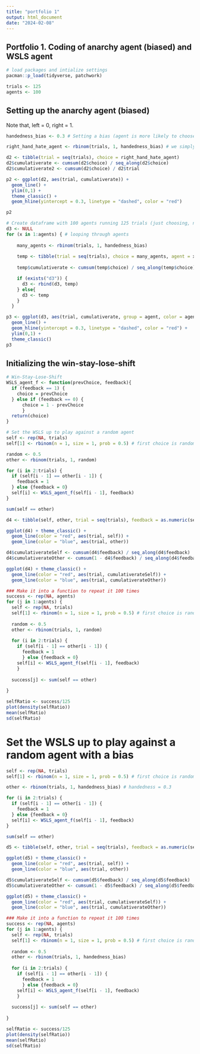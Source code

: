---
title: "portfolio 1"
output: html_document
date: "2024-02-08"
---

## Portfolio 1. Coding of anarchy agent (biased) and WSLS agent 
```{r}
# load packages and intialize settings
pacman::p_load(tidyverse, patchwork)

trials <- 125
agents <- 100
```

## Setting up the anarchy agent (biased)
Note that,
left = 0,
right = 1.

```{r}
handedness_bias <- 0.3 # Setting a bias (agent is more likely to choose left hand)

right_hand_hate_agent <- rbinom(trials, 1, handedness_bias) # we simply sample randomly from a binomial
```

```{r}
d2 <- tibble(trial = seq(trials), choice = right_hand_hate_agent)
d2$cumulativerate <- cumsum(d2$choice) / seq_along(d2$choice)
d2$cumulativerate2 <- cumsum(d2$choice) / d2$trial

p2 <- ggplot(d2, aes(trial, cumulativerate)) + 
  geom_line() + 
  ylim(0,1) + 
  theme_classic() +
  geom_hline(yintercept = 0.3, linetype = "dashed", color = "red")

p2
```

```{r}
# Create dataframe with 100 agents running 125 trials (just choosing, not responding to input)
d3 <- NULL
for (x in 1:agents) { # looping through agents
    
    many_agents <- rbinom(trials, 1, handedness_bias) 
    
    temp <- tibble(trial = seq(trials), choice = many_agents, agent = x)
    
    temp$cumulativerate <- cumsum(temp$choice) / seq_along(temp$choice)

    if (exists("d3")) {
      d3 <- rbind(d3, temp)
    } else{
      d3 <- temp
    }
  }
```

```{r}
p3 <- ggplot(d3, aes(trial, cumulativerate, group = agent, color = agent)) + 
  geom_line() + 
  geom_hline(yintercept = 0.3, linetype = "dashed", color = "red") + 
  ylim(0,1) + 
  theme_classic()
p3
```

## Initializing the win-stay-lose-shift

```{r}
# Win-Stay-Lose-Shift
WSLS_agent_f <- function(prevChoice, feedback){
  if (feedback == 1) {
    choice = prevChoice
  } else if (feedback == 0) {
      choice = 1 - prevChoice
      }
  return(choice)
}
```

```{r}
# Set the WSLS up to play against a random agent
self <- rep(NA, trials)
self[1] <- rbinom(n = 1, size = 1, prob = 0.5) # first choice is random

random <- 0.5
other <- rbinom(trials, 1, random)
```

```{r}
for (i in 2:trials) {
  if (self[i - 1] == other[i - 1]) {
    feedback = 1
  } else {feedback = 0}
  self[i] <- WSLS_agent_f(self[i - 1], feedback)
}

sum(self == other)
```
```{r}
d4 <- tibble(self, other, trial = seq(trials), feedback = as.numeric(self == other))

ggplot(d4) + theme_classic() +
  geom_line(color = "red", aes(trial, self)) +
  geom_line(color = "blue", aes(trial, other))
```

```{r}
d4$cumulativerateSelf <- cumsum(d4$feedback) / seq_along(d4$feedback)
d4$cumulativerateOther <- cumsum(1 - d4$feedback) / seq_along(d4$feedback)

ggplot(d4) + theme_classic() +
  geom_line(color = "red", aes(trial, cumulativerateSelf)) +
  geom_line(color = "blue", aes(trial, cumulativerateOther))
```


```{r}
### Make it into a function to repeat it 100 times
success <- rep(NA, agents)
for (j in 1:agents) {
  self <- rep(NA, trials)
  self[1] <- rbinom(n = 1, size = 1, prob = 0.5) # first choice is random
  
  random <- 0.5
  other <- rbinom(trials, 1, random)
  
  for (i in 2:trials) {
    if (self[i - 1] == other[i - 1]) {
      feedback = 1
      } else {feedback = 0}
    self[i] <- WSLS_agent_f(self[i - 1], feedback)
    }
  
  success[j] <- sum(self == other)
  
}

selfRatio <- success/125
plot(density(selfRatio))
mean(selfRatio)
sd(selfRatio)
```

# Set the WSLS up to play against a random agent with a bias
```{r}
self <- rep(NA, trials)
self[1] <- rbinom(n = 1, size = 1, prob = 0.5) # first choice is random

other <- rbinom(trials, 1, handedness_bias) # handedness = 0.3
```


```{r}
for (i in 2:trials) {
  if (self[i - 1] == other[i - 1]) {
    feedback = 1
  } else {feedback = 0}
  self[i] <- WSLS_agent_f(self[i - 1], feedback)
}

sum(self == other)
```

```{r}
d5 <- tibble(self, other, trial = seq(trials), feedback = as.numeric(self == other))

ggplot(d5) + theme_classic() +
  geom_line(color = "red", aes(trial, self)) +
  geom_line(color = "blue", aes(trial, other))
```

```{r}
d5$cumulativerateSelf <- cumsum(d5$feedback) / seq_along(d5$feedback)
d5$cumulativerateOther <- cumsum(1 - d5$feedback) / seq_along(d5$feedback)

ggplot(d5) + theme_classic() +
  geom_line(color = "red", aes(trial, cumulativerateSelf)) +
  geom_line(color = "blue", aes(trial, cumulativerateOther))
```


```{r}
### Make it into a function to repeat it 100 times
success <- rep(NA, agents)
for (j in 1:agents) {
  self <- rep(NA, trials)
  self[1] <- rbinom(n = 1, size = 1, prob = 0.5) # first choice is random
  
  random <- 0.5
  other <- rbinom(trials, 1, handedness_bias)
  
  for (i in 2:trials) {
    if (self[i - 1] == other[i - 1]) {
      feedback = 1
      } else {feedback = 0}
    self[i] <- WSLS_agent_f(self[i - 1], feedback)
    }
  
  success[j] <- sum(self == other)
  
}

selfRatio <- success/125
plot(density(selfRatio))
mean(selfRatio)
sd(selfRatio)
```